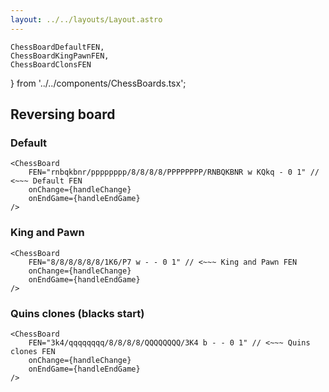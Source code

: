 ```yaml
---
layout: ../../layouts/Layout.astro
---
```


    ChessBoardDefaultFEN, 
    ChessBoardKingPawnFEN, 
    ChessBoardClonsFEN 
} from '../../components/ChessBoards.tsx';

## Reversing board

### Default
<div class="component-preview">
    <ChessBoardDefaultFEN client:load />
</div>

```tsx
<ChessBoard 
    FEN="rnbqkbnr/pppppppp/8/8/8/8/PPPPPPPP/RNBQKBNR w KQkq - 0 1" // <~~~ Default FEN
    onChange={handleChange}
    onEndGame={handleEndGame}
/>
```

### King and Pawn
<div class="component-preview">
    <ChessBoardKingPawnFEN client:load />
</div>

```tsx
<ChessBoard 
    FEN="8/8/8/8/8/8/1K6/P7 w - - 0 1" // <~~~ King and Pawn FEN
    onChange={handleChange}
    onEndGame={handleEndGame}
/>
```

### Quins clones (blacks start)
<div class="component-preview">
    <ChessBoardClonsFEN client:load />
</div>

```tsx
<ChessBoard 
    FEN="3k4/qqqqqqqq/8/8/8/8/QQQQQQQQ/3K4 b - - 0 1" // <~~~ Quins clones FEN
    onChange={handleChange}
    onEndGame={handleEndGame}
/>
```
